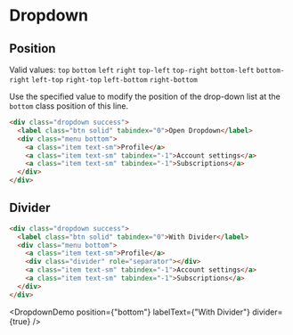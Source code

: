 # Dropdown


## Position

Valid values: `top` `bottom` `left` `right` `top-left` `top-right` `bottom-left` `bottom-right` `left-top` `right-top` `left-bottom` `right-bottom`

Use the specified value to modify the position of the drop-down list at the `bottom` class position of this line.

```html {3}
<div class="dropdown success">
  <label class="btn solid" tabindex="0">Open Dropdown</label>
  <div class="menu bottom">
    <a class="item text-sm">Profile</a>
    <a class="item text-sm" tabindex="-1">Account settings</a>
    <a class="item text-sm" tabindex="-1">Subscriptions</a>
  </div>
</div>
```

<div className={`grid xl:grid-cols-3 gap-5 place-items-center`}>
  <DropdownDemo position={"top"} labelText={"top"} />
  <DropdownDemo position={"top-left"} labelText={"top-left"} />
  <DropdownDemo position={"top-right"} labelText={"top-right"} />
  <DropdownDemo position={"bottom"} labelText={"bottom"} />
  <DropdownDemo position={"bottom-left"} labelText={"bottom-left"} />
  <DropdownDemo position={"bottom-right"} labelText={"bottom-right"} />
  <DropdownDemo position={"left"} labelText={"left"} />
  <DropdownDemo position={"left-top"} labelText={"left-top"} />
  <DropdownDemo position={"left-bottom"} labelText={"left-bottom"} />
  <DropdownDemo position={"right"} labelText={"right"} />
  <DropdownDemo position={"right-top"} labelText={"right-top"} />
  <DropdownDemo position={"right-bottom"} labelText={"right-bottom"} />
</div>

## Divider

```html
<div class="dropdown success">
  <label class="btn solid" tabindex="0">With Divider</label>
  <div class="menu bottom">
    <a class="item text-sm">Profile</a>
    <div class="divider" role="separator"></div>
    <a class="item text-sm" tabindex="-1">Account settings</a>
    <a class="item text-sm" tabindex="-1">Subscriptions</a>
  </div>
</div>
```

<DropdownDemo position={"bottom"} labelText={"With Divider"} divider={true} />
